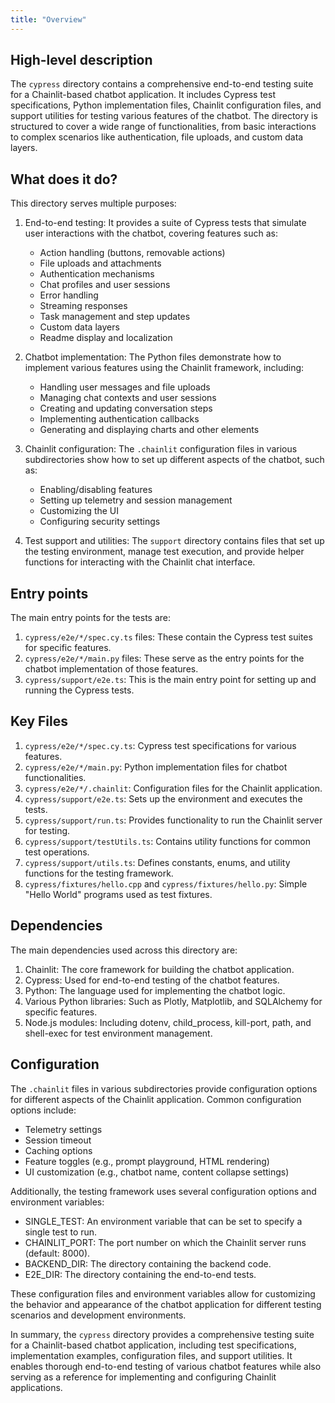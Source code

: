 ```yaml
---
title: "Overview"
---
```


## High-level description

The `cypress` directory contains a comprehensive end-to-end testing suite for a Chainlit-based chatbot application. It includes Cypress test specifications, Python implementation files, Chainlit configuration files, and support utilities for testing various features of the chatbot. The directory is structured to cover a wide range of functionalities, from basic interactions to complex scenarios like authentication, file uploads, and custom data layers.

## What does it do?

This directory serves multiple purposes:

1. End-to-end testing: It provides a suite of Cypress tests that simulate user interactions with the chatbot, covering features such as:
   - Action handling (buttons, removable actions)
   - File uploads and attachments
   - Authentication mechanisms
   - Chat profiles and user sessions
   - Error handling
   - Streaming responses
   - Task management and step updates
   - Custom data layers
   - Readme display and localization

2. Chatbot implementation: The Python files demonstrate how to implement various features using the Chainlit framework, including:
   - Handling user messages and file uploads
   - Managing chat contexts and user sessions
   - Creating and updating conversation steps
   - Implementing authentication callbacks
   - Generating and displaying charts and other elements

3. Chainlit configuration: The `.chainlit` configuration files in various subdirectories show how to set up different aspects of the chatbot, such as:
   - Enabling/disabling features
   - Setting up telemetry and session management
   - Customizing the UI
   - Configuring security settings

4. Test support and utilities: The `support` directory contains files that set up the testing environment, manage test execution, and provide helper functions for interacting with the Chainlit chat interface.

## Entry points

The main entry points for the tests are:

1. `cypress/e2e/*/spec.cy.ts` files: These contain the Cypress test suites for specific features.
2. `cypress/e2e/*/main.py` files: These serve as the entry points for the chatbot implementation of those features.
3. `cypress/support/e2e.ts`: This is the main entry point for setting up and running the Cypress tests.

## Key Files

1. `cypress/e2e/*/spec.cy.ts`: Cypress test specifications for various features.
2. `cypress/e2e/*/main.py`: Python implementation files for chatbot functionalities.
3. `cypress/e2e/*/.chainlit`: Configuration files for the Chainlit application.
4. `cypress/support/e2e.ts`: Sets up the environment and executes the tests.
5. `cypress/support/run.ts`: Provides functionality to run the Chainlit server for testing.
6. `cypress/support/testUtils.ts`: Contains utility functions for common test operations.
7. `cypress/support/utils.ts`: Defines constants, enums, and utility functions for the testing framework.
8. `cypress/fixtures/hello.cpp` and `cypress/fixtures/hello.py`: Simple "Hello World" programs used as test fixtures.

## Dependencies

The main dependencies used across this directory are:

1. Chainlit: The core framework for building the chatbot application.
2. Cypress: Used for end-to-end testing of the chatbot features.
3. Python: The language used for implementing the chatbot logic.
4. Various Python libraries: Such as Plotly, Matplotlib, and SQLAlchemy for specific features.
5. Node.js modules: Including dotenv, child_process, kill-port, path, and shell-exec for test environment management.

## Configuration

The `.chainlit` files in various subdirectories provide configuration options for different aspects of the Chainlit application. Common configuration options include:

- Telemetry settings
- Session timeout
- Caching options
- Feature toggles (e.g., prompt playground, HTML rendering)
- UI customization (e.g., chatbot name, content collapse settings)

Additionally, the testing framework uses several configuration options and environment variables:

- SINGLE_TEST: An environment variable that can be set to specify a single test to run.
- CHAINLIT_PORT: The port number on which the Chainlit server runs (default: 8000).
- BACKEND_DIR: The directory containing the backend code.
- E2E_DIR: The directory containing the end-to-end tests.

These configuration files and environment variables allow for customizing the behavior and appearance of the chatbot application for different testing scenarios and development environments.

In summary, the `cypress` directory provides a comprehensive testing suite for a Chainlit-based chatbot application, including test specifications, implementation examples, configuration files, and support utilities. It enables thorough end-to-end testing of various chatbot features while also serving as a reference for implementing and configuring Chainlit applications.